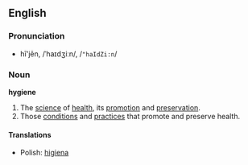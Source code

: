==English==
===Pronunciation===
*hī'jēn, /ˈhaɪdʒiːn/, /<tt>"haIdZi:n</tt>/

===Noun===
{{wikipedia}}
'''hygiene'''

#The [[science]] of [[health]], its [[promotion]] and [[preservation]].
#Those [[condition]]s and [[practice]]s that promote and preserve health.

====Translations====
*Polish: [[higiena]]